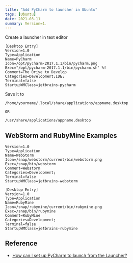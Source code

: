 ```yaml
---
title: "Add PyCharm to launcher in Ubuntu"
tags: [Ubuntu]
date: 2021-03-11
summary: Version=1.
---
```


Create a launcher in text editor

```
[Desktop Entry]
Version=1.0
Type=Application
Name=PyCharm
Icon=/opt/pycharm-2017.1.1/bin/pycharm.png
Exec="/opt/pycharm-2017.1.1/bin/pycharm.sh" %f
Comment=The Drive to Develop
Categories=Development;IDE;
Terminal=false
StartupWMClass=jetbrains-pycharm
```

Save it to

```
/home/yourname/.local/share/applications/appname.desktop

OR

/usr/share/applications/appname.desktop
```

## WebStorm and RubyMine Examples

```
Version=1.0
Type=Application
Name=WebStorm
Icon=/snap/webstorm/current/bin/webstorm.png
Exec=/snap/bin/webstorm
Comment=Webstorm
Categories=Development;
Terminal=false
StartupWMClass=jetbrains-webstorm
```

```
[Desktop Entry]
Version=1.0
Type=Application
Name=RubyMine
Icon=/snap/rubymine/current/bin/rubymine.png
Exec=/snap/bin/rubymine
Comment=RubyMine
Categories=Development;
Terminal=false
StartupWMClass=jetbrains-rubymine
```

## Reference

- [How can I set up PyCharm to launch from the Launcher?](https://askubuntu.com/questions/391439/how-can-i-set-up-pycharm-to-launch-from-the-launcher/909246#909246)
